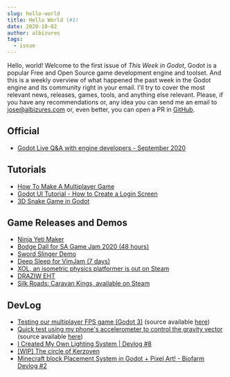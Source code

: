 ```yaml
---
slug: hello-world
title: Hello World (#1)
date: 2020-10-02
author: albizures
tags:
  - issue
---
```


Hello, world! Welcome to the first issue of _This Week in Godot_, Godot is a popular Free and Open Source game development engine and toolset. And this is a weekly overview of what happened the past week in the Godot engine and its community right in your email. I'll try to cover the most relevant news, releases, games, tools, and anything else relevant. Please, if you have any recommendations or, any idea you can send me an email to jose@albizures.com or, even better, you can open a PR in [GitHub](https://github.com/albizures/ThisWeekInGodot).

## Official

- [Godot Live Q&A with engine developers - September 2020](https://www.youtube.com/watch?v=paHN6TnC1Ew)

## Tutorials

- [How To Make A Multiplayer Game](https://www.youtube.com/watch?v=Gx--b6kbZfs)
- [Godot UI Tutorial - How to Create a Login Screen](https://www.youtube.com/watch?v=TVBmEwNbOd0)
- [3D Snake Game in Godot](https://gdscript.com/3d-snake-game-in-godot)

## Game Releases and Demos

- [Ninja Yeti Maker](https://www.reddit.com/r/godot/comments/j11qr6/ninja_yeti_maker_a_simple_platformer_with_a_map)
- [Bodge Dall for SA Game Jam 2020 (48 hours)](https://www.reddit.com/r/godot/comments/j0yk4r/spent_the_weekend_building_this_arcadestyle)
- [Sword Slinger Demo](https://twitter.com/firebelley/status/1310760709081497600)
- [Deep Sleep for VimJam (7 days)](https://www.reddit.com/r/godot/comments/j1oaka/joined_a_game_jam_and_finished_my_very_first)
- [XOL, an isometric physics platformer is out on Steam](https://twitter.com/keyle/status/1311462185151852545)
- [DRAZIW EHT](https://www.reddit.com/r/godot/comments/j27m7d/hi_how_are_you_all_if_you_are_an_android_user)
- [Silk Roads: Caravan Kings, available on Steam](https://www.reddit.com/r/godot/comments/j35tph/silk_roads_caravan_kings_a_game_about_trading_and)

## DevLog

- [Testing our multiplayer FPS game (Godot 3)](https://youtu.be/g3KvNeu4X54) (source available [here](https://github.com/unfa/liblast))
- [Quick test using my phone's accelerometer to control the gravity vector](https://www.reddit.com/r/godot/comments/j131ij/quick_test_using_my_phones_accelerometer_to) (source available [here](https://github.com/MrEliptik/godot_experiments))
- [I Created My Own Lighting System | Devlog #8](https://youtu.be/XaJ58TxKTTc)
- [[WIP] The circle of Kerzoven](https://youtu.be/Dy4Vu51NaIo)
- [Minecraft block Placement System in Godot + Pixel Art! - Biofarm Devlog #2](https://youtu.be/aBCbFKViEP0)
